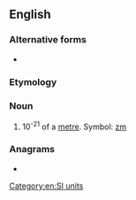 {{also|zeptomètre|zepto-metre}}
==English==

===Alternative forms===
* {{l|en|zeptometer}} {{qual|US}}

===Etymology===
{{prefix|en|zepto|metre}}

===Noun===
{{en-noun}}

# 10<sup>-21</sup> of a [[metre]]. Symbol: [[zm]]

===Anagrams===
* {{anagrams|en|zeptometer}}

[[Category:en:SI units]]